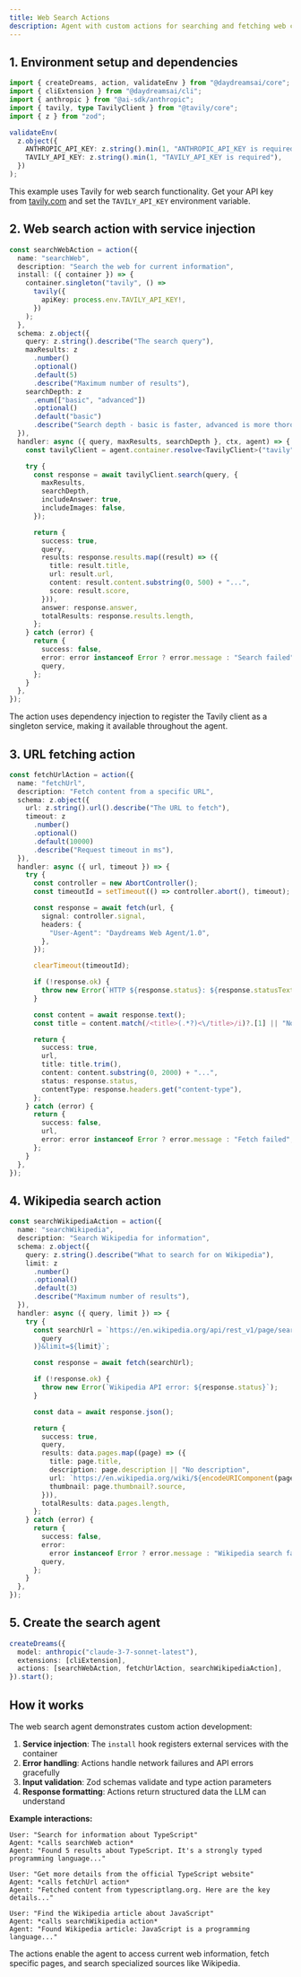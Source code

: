 ```yaml
---
title: Web Search Actions
description: Agent with custom actions for searching and fetching web content.
---
```


## 1. Environment setup and dependencies

```typescript title="index.ts"
import { createDreams, action, validateEnv } from "@daydreamsai/core";
import { cliExtension } from "@daydreamsai/cli";
import { anthropic } from "@ai-sdk/anthropic";
import { tavily, type TavilyClient } from "@tavily/core";
import { z } from "zod";

validateEnv(
  z.object({
    ANTHROPIC_API_KEY: z.string().min(1, "ANTHROPIC_API_KEY is required"),
    TAVILY_API_KEY: z.string().min(1, "TAVILY_API_KEY is required"),
  })
);
```

This example uses Tavily for web search functionality. Get your API key from
[tavily.com](https://tavily.com/) and set the `TAVILY_API_KEY` environment
variable.

## 2. Web search action with service injection

```ts
const searchWebAction = action({
  name: "searchWeb",
  description: "Search the web for current information",
  install: ({ container }) => {
    container.singleton("tavily", () =>
      tavily({
        apiKey: process.env.TAVILY_API_KEY!,
      })
    );
  },
  schema: z.object({
    query: z.string().describe("The search query"),
    maxResults: z
      .number()
      .optional()
      .default(5)
      .describe("Maximum number of results"),
    searchDepth: z
      .enum(["basic", "advanced"])
      .optional()
      .default("basic")
      .describe("Search depth - basic is faster, advanced is more thorough"),
  }),
  handler: async ({ query, maxResults, searchDepth }, ctx, agent) => {
    const tavilyClient = agent.container.resolve<TavilyClient>("tavily");

    try {
      const response = await tavilyClient.search(query, {
        maxResults,
        searchDepth,
        includeAnswer: true,
        includeImages: false,
      });

      return {
        success: true,
        query,
        results: response.results.map((result) => ({
          title: result.title,
          url: result.url,
          content: result.content.substring(0, 500) + "...",
          score: result.score,
        })),
        answer: response.answer,
        totalResults: response.results.length,
      };
    } catch (error) {
      return {
        success: false,
        error: error instanceof Error ? error.message : "Search failed",
        query,
      };
    }
  },
});
```

The action uses dependency injection to register the Tavily client as a
singleton service, making it available throughout the agent.

## 3. URL fetching action

```ts
const fetchUrlAction = action({
  name: "fetchUrl",
  description: "Fetch content from a specific URL",
  schema: z.object({
    url: z.string().url().describe("The URL to fetch"),
    timeout: z
      .number()
      .optional()
      .default(10000)
      .describe("Request timeout in ms"),
  }),
  handler: async ({ url, timeout }) => {
    try {
      const controller = new AbortController();
      const timeoutId = setTimeout(() => controller.abort(), timeout);

      const response = await fetch(url, {
        signal: controller.signal,
        headers: {
          "User-Agent": "Daydreams Web Agent/1.0",
        },
      });

      clearTimeout(timeoutId);

      if (!response.ok) {
        throw new Error(`HTTP ${response.status}: ${response.statusText}`);
      }

      const content = await response.text();
      const title = content.match(/<title>(.*?)<\/title>/i)?.[1] || "No title";

      return {
        success: true,
        url,
        title: title.trim(),
        content: content.substring(0, 2000) + "...",
        status: response.status,
        contentType: response.headers.get("content-type"),
      };
    } catch (error) {
      return {
        success: false,
        url,
        error: error instanceof Error ? error.message : "Fetch failed",
      };
    }
  },
});
```

## 4. Wikipedia search action

```ts
const searchWikipediaAction = action({
  name: "searchWikipedia",
  description: "Search Wikipedia for information",
  schema: z.object({
    query: z.string().describe("What to search for on Wikipedia"),
    limit: z
      .number()
      .optional()
      .default(3)
      .describe("Maximum number of results"),
  }),
  handler: async ({ query, limit }) => {
    try {
      const searchUrl = `https://en.wikipedia.org/api/rest_v1/page/search?q=${encodeURIComponent(
        query
      )}&limit=${limit}`;

      const response = await fetch(searchUrl);

      if (!response.ok) {
        throw new Error(`Wikipedia API error: ${response.status}`);
      }

      const data = await response.json();

      return {
        success: true,
        query,
        results: data.pages.map((page) => ({
          title: page.title,
          description: page.description || "No description",
          url: `https://en.wikipedia.org/wiki/${encodeURIComponent(page.key)}`,
          thumbnail: page.thumbnail?.source,
        })),
        totalResults: data.pages.length,
      };
    } catch (error) {
      return {
        success: false,
        error:
          error instanceof Error ? error.message : "Wikipedia search failed",
        query,
      };
    }
  },
});
```

## 5. Create the search agent

```ts
createDreams({
  model: anthropic("claude-3-7-sonnet-latest"),
  extensions: [cliExtension],
  actions: [searchWebAction, fetchUrlAction, searchWikipediaAction],
}).start();
```

## How it works

The web search agent demonstrates custom action development:

1. **Service injection**: The `install` hook registers external services with
   the container
2. **Error handling**: Actions handle network failures and API errors gracefully
3. **Input validation**: Zod schemas validate and type action parameters
4. **Response formatting**: Actions return structured data the LLM can
   understand

**Example interactions:**

```
User: "Search for information about TypeScript"
Agent: *calls searchWeb action*
Agent: "Found 5 results about TypeScript. It's a strongly typed programming language..."

User: "Get more details from the official TypeScript website"
Agent: *calls fetchUrl action*
Agent: "Fetched content from typescriptlang.org. Here are the key details..."

User: "Find the Wikipedia article about JavaScript"
Agent: *calls searchWikipedia action*
Agent: "Found Wikipedia article: JavaScript is a programming language..."
```

The actions enable the agent to access current web information, fetch specific
pages, and search specialized sources like Wikipedia.
